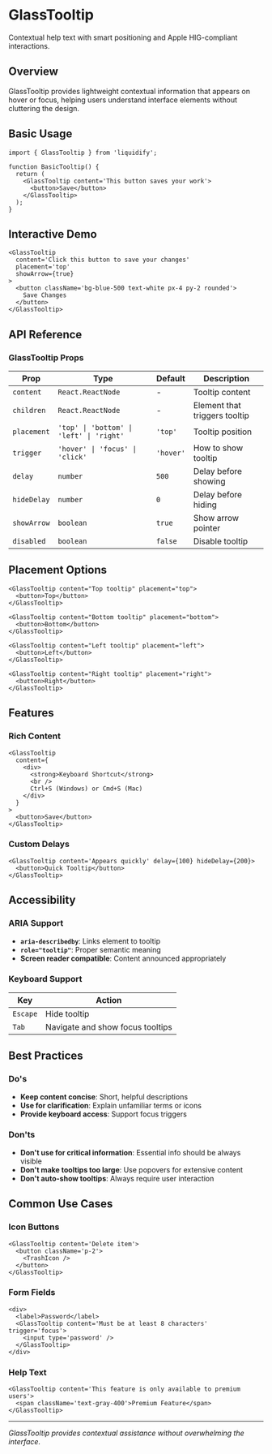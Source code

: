 
# GlassTooltip

Contextual help text with smart positioning and Apple HIG-compliant interactions.

## Overview

GlassTooltip provides lightweight contextual information that appears on hover or focus, helping users understand interface elements without cluttering the design.

## Basic Usage

```tsx
import { GlassTooltip } from 'liquidify';

function BasicTooltip() {
  return (
    <GlassTooltip content='This button saves your work'>
      <button>Save</button>
    </GlassTooltip>
  );
}
```

## Interactive Demo

```tsx
<GlassTooltip
  content='Click this button to save your changes'
  placement='top'
  showArrow={true}
>
  <button className='bg-blue-500 text-white px-4 py-2 rounded'>
    Save Changes
  </button>
</GlassTooltip>
```

## API Reference

### GlassTooltip Props

| Prop        | Type                                     | Default   | Description                   |
| ----------- | ---------------------------------------- | --------- | ----------------------------- |
| `content`   | `React.ReactNode`                        | -         | Tooltip content               |
| `children`  | `React.ReactNode`                        | -         | Element that triggers tooltip |
| `placement` | `'top' \| 'bottom' \| 'left' \| 'right'` | `'top'`   | Tooltip position              |
| `trigger`   | `'hover' \| 'focus' \| 'click'`          | `'hover'` | How to show tooltip           |
| `delay`     | `number`                                 | `500`     | Delay before showing          |
| `hideDelay` | `number`                                 | `0`       | Delay before hiding           |
| `showArrow` | `boolean`                                | `true`    | Show arrow pointer            |
| `disabled`  | `boolean`                                | `false`   | Disable tooltip               |

## Placement Options

```tsx
<GlassTooltip content="Top tooltip" placement="top">
  <button>Top</button>
</GlassTooltip>

<GlassTooltip content="Bottom tooltip" placement="bottom">
  <button>Bottom</button>
</GlassTooltip>

<GlassTooltip content="Left tooltip" placement="left">
  <button>Left</button>
</GlassTooltip>

<GlassTooltip content="Right tooltip" placement="right">
  <button>Right</button>
</GlassTooltip>
```

## Features

### Rich Content

```tsx
<GlassTooltip
  content={
    <div>
      <strong>Keyboard Shortcut</strong>
      <br />
      Ctrl+S (Windows) or Cmd+S (Mac)
    </div>
  }
>
  <button>Save</button>
</GlassTooltip>
```

### Custom Delays

```tsx
<GlassTooltip content='Appears quickly' delay={100} hideDelay={200}>
  <button>Quick Tooltip</button>
</GlassTooltip>
```

## Accessibility

### ARIA Support

- **`aria-describedby`**: Links element to tooltip
- **`role="tooltip"`**: Proper semantic meaning
- **Screen reader compatible**: Content announced appropriately

### Keyboard Support

| Key      | Action                           |
| -------- | -------------------------------- |
| `Escape` | Hide tooltip                     |
| `Tab`    | Navigate and show focus tooltips |

## Best Practices

### Do's

- **Keep content concise**: Short, helpful descriptions
- **Use for clarification**: Explain unfamiliar terms or icons
- **Provide keyboard access**: Support focus triggers

### Don'ts

- **Don't use for critical information**: Essential info should be always visible
- **Don't make tooltips too large**: Use popovers for extensive content
- **Don't auto-show tooltips**: Always require user interaction

## Common Use Cases

### Icon Buttons

```tsx
<GlassTooltip content='Delete item'>
  <button className='p-2'>
    <TrashIcon />
  </button>
</GlassTooltip>
```

### Form Fields

```tsx
<div>
  <label>Password</label>
  <GlassTooltip content='Must be at least 8 characters' trigger='focus'>
    <input type='password' />
  </GlassTooltip>
</div>
```

### Help Text

```tsx
<GlassTooltip content='This feature is only available to premium users'>
  <span className='text-gray-400'>Premium Feature</span>
</GlassTooltip>
```

---

_GlassTooltip provides contextual assistance without overwhelming the interface._
